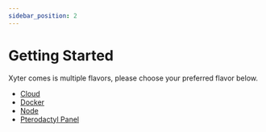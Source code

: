 ```yaml
---
sidebar_position: 2
---
```


# Getting Started

Xyter comes is multiple flavors, please choose your preferred flavor below.

- [Cloud](/docs/flavors/cloud)
- [Docker](/docs/flavors/on-premise/docker)
- [Node](/docs/flavors/on-premise/node)
- [Pterodactyl Panel](/docs/flavors/on-premise/pterodactyl)
